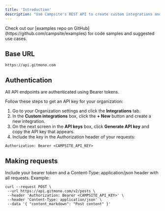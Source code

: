 ```yaml
---
title: 'Introduction'
description: "Use Campsite's REST API to create custom integrations and scripts that interact with Campsite."
---
```


<Info>
  Check out our [examples repo on GitHub](https://github.com/campsite/examples) for code samples and suggested use
  cases.
</Info>

## Base URL

```
https://api.gitmono.com
```

## Authentication

All API endpoints are authenticated using Bearer tokens.

Follow these steps to get an API key for your organization:

1. Go to your Organization settings and click the **Integrations** tab.
2. In the **Custom integrations** box, click the **+ New** button and create a new integration.
3. On the next screen in the **API keys** box, click **Generate API key** and copy the API key that appears.
4. Include the key in the Authorization header of your requests:

```
Authorization: Bearer <CAMPSITE_API_KEY>
```

## Making requests

Include your bearer token and a Content-Type: application/json header with all requests. Example:

```
curl --request POST \
 --url https://api.gitmono.com/v2/posts \
 --header 'Authorization: Bearer <CAMPSITE_API_KEY>' \
 --header 'Content-Type: application/json' \
 --data '{ "content_markdown": "Post content" }'
```
